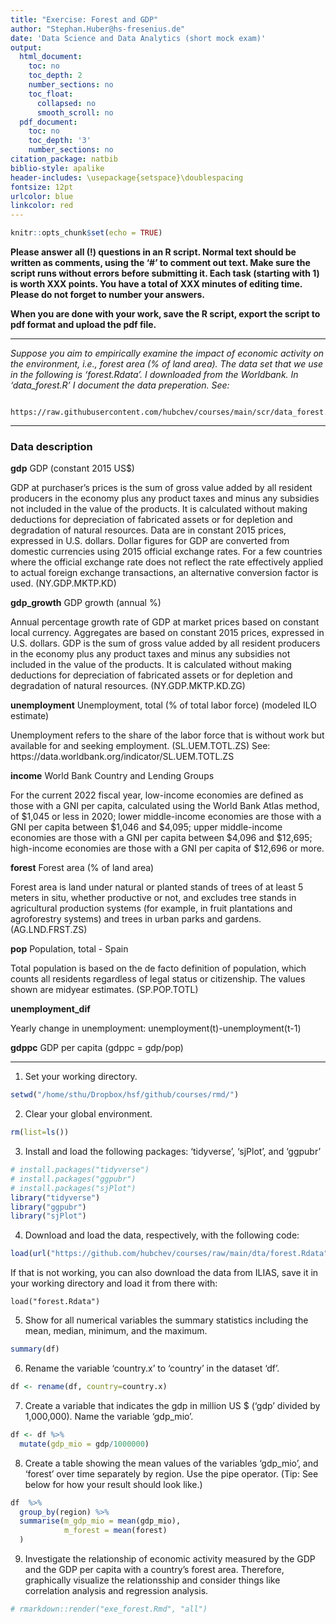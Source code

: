 ```yaml
---
title: "Exercise: Forest and GDP"
author: "Stephan.Huber@hs-fresenius.de"
date: 'Data Science and Data Analytics (short mock exam)'
output:
  html_document:
    toc: no
    toc_depth: 2
    number_sections: no
    toc_float:
      collapsed: no
      smooth_scroll: no
  pdf_document:
    toc: no
    toc_depth: '3'
    number_sections: no
citation_package: natbib
biblio-style: apalike
header-includes: \usepackage{setspace}\doublespacing
fontsize: 12pt
urlcolor: blue
linkcolor: red
---
```



```r
knitr::opts_chunk$set(echo = TRUE)
```


 __Please answer all (!) questions in an R script. Normal text should be written 
 as comments, using the '#' to comment out text. Make sure the script runs 
 without errors before submitting it. Each task (starting with 1) is worth XXX
 points. You have a total of XXX minutes of editing time. Please do not forget 
 to number your answers.__
 
 __When you are done with your work, save the R script, export the script to pdf 
 format and upload the pdf file.__

---

 _Suppose you aim to empirically examine the impact of economic activity on the 
 environment, i.e., forest area (% of land area). The data set that we use in 
 the following is 'forest.Rdata'. I downloaded from the Worldbank. In 'data_forest.R' I document the data preperation. See:_
```
 https://raw.githubusercontent.com/hubchev/courses/main/scr/data_forest.R 
``` 

******

### Data description

__gdp__ GDP (constant 2015 US$)

GDP at purchaser's prices is the sum of gross value added by all resident producers in the economy plus any product taxes and minus any subsidies not included in the value of the products. It is calculated without making deductions for depreciation of fabricated assets or for depletion and degradation of natural resources. Data are in constant 2015 prices, expressed in U.S. dollars. Dollar figures for GDP are converted from domestic currencies using 2015 official exchange rates. For a few countries where the official exchange rate does not reflect the rate effectively applied to actual foreign exchange transactions, an alternative conversion factor is used. (NY.GDP.MKTP.KD)

__gdp_growth__ GDP growth (annual %)

Annual percentage growth rate of GDP at market prices based on constant local currency. Aggregates are based on constant 2015 prices, expressed in U.S. dollars. GDP is the sum of gross value added by all resident producers in the economy plus any product taxes and minus any subsidies not included in the value of the products. It is calculated without making deductions for depreciation of fabricated assets or for depletion and degradation of natural resources. (NY.GDP.MKTP.KD.ZG)

__unemployment__ Unemployment, total (% of total labor force) (modeled ILO estimate)

Unemployment refers to the share of the labor force that is without work but available for and seeking employment. (SL.UEM.TOTL.ZS) See: https://data.worldbank.org/indicator/SL.UEM.TOTL.ZS

__income__ World Bank Country and Lending Groups

For the current 2022 fiscal year, low-income economies are defined as those with a GNI per capita, calculated using the World Bank Atlas method, of $1,045 or less in 2020; lower middle-income economies are those with a GNI per capita between $1,046 and $4,095; upper middle-income economies are those with a GNI per capita between $4,096 and $12,695; high-income economies are those with a GNI per capita of $12,696 or more.

__forest__ Forest area (% of land area)

Forest area is land under natural or planted stands of trees of at least 5 meters in situ, whether productive or not, and excludes tree stands in agricultural production systems (for example, in fruit plantations and agroforestry systems) and trees in urban parks and gardens. (AG.LND.FRST.ZS)

__pop__ Population, total - Spain

Total population is based on the de facto definition of population, which counts all residents regardless of legal status or citizenship. The values shown are midyear estimates. (SP.POP.TOTL)
 
__unemployment_dif__ 

Yearly change in unemployment: unemployment(t)-unemployment(t-1)

__gdppc__
GDP per capita (gdppc = gdp/pop)

---

(1)    
 Set your working directory. 

```r
setwd("/home/sthu/Dropbox/hsf/github/courses/rmd/")
```

(2)    
 Clear your global environment.
 
```r
rm(list=ls())
```

(3)    
 Install and load the following packages: 'tidyverse', 'sjPlot', and 'ggpubr'
 
```r
# install.packages("tidyverse")
# install.packages("ggpubr")
# install.packages("sjPlot")
library("tidyverse")
library("ggpubr")
library("sjPlot")
```

(4)    
 Download and load the data, respectively, with the following code: 
 
```r
load(url("https://github.com/hubchev/courses/raw/main/dta/forest.Rdata"))
```
 If that is not working, you can also download the data from ILIAS, save it in 
 your working directory and load it from there with:
```
load("forest.Rdata")
```

(5)    
 Show for all numerical variables the summary statistics including the mean, 
 median, minimum, and the maximum.
 
```r
summary(df)
```

(6)    
 Rename the variable 'country.x' to 'country' in the dataset 'df'. 
```r
df <- rename(df, country=country.x)
```

(7)    
 Create a variable that indicates the gdp in million US $ ('gdp' divided by 
 1,000,000). Name the variable 'gdp_mio'. 
```r
df <- df %>% 
  mutate(gdp_mio = gdp/1000000)
```

(8)    
 Create a table showing the mean values of the variables 'gdp_mio', 
 and 'forest' over time separately by region. Use the pipe operator. (Tip: See 
 below for how your result should look like.)
 
```r
df  %>%
  group_by(region) %>%
  summarise(m_gdp_mio = mean(gdp_mio), 
            m_forest = mean(forest)
  )
```

(9)    
 Investigate the relationship of economic activity measured by the GDP and the 
 GDP per capita with a country's forest area. Therefore, graphically visualize 
 the relationsship and consider things like correlation analysis and regression
 analysis.
 
```r
# rmarkdown::render("exe_forest.Rmd", "all")

```



 